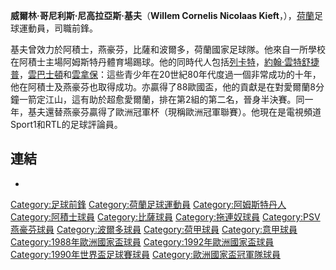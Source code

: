 {{noteTA
|G1=足球
|G2=意甲
|G3=荷蘭足球聯賽
|1=zh-hans:范斯奇普;zh-hk:雲特舒捷普;
|2=zh-hans:范巴斯滕;zh-hk:雲巴士頓;zh-tw:范巴斯滕;
|3=zh-hans:里杰卡尔德;zh-hk:列卡特;zh-tw:里杰卡爾德;
}}
{{Football player infobox
| playername = 基夫
| image    = [[File:Ajax_tegen_FC_Groningen_5-1,_Wim_Kieft_van_Ajax_in_actie,_Bestanddeelnr_931-0441.jpg|250px]]
| fullname = Willem Cornelis Nicolaas Kieft
| nickname =
| height = 
| dateofbirth = {{Birth date and age|1962|11|12}}
| cityofbirth = [[阿姆斯特丹|阿姆斯特丹]]
| countryofbirth = [[荷蘭|荷蘭]]
| currentclub  = 退役
| clubnumber = 
| position = [[前鋒_(足球)|前鋒]]
| youthyears = 
| youthclubs = 
| years = 1979-83 <br>1983-86 <br> 1986-87 <br> 1987-90 <br>1990-91 <br> 1991-94
| clubs = [[阿積士|阿積士]]<br>[[比萨足球俱乐部|比薩]]<br>[[拖連奴|拖連奴]]<br>[[PSV燕豪芬|PSV燕豪芬]]<br>[[波爾多|波爾多]]<br>[[PSV燕豪芬|PSV燕豪芬]] 
| caps(goals)= {{0}}96 {{0}}(69)<br>91 (25)<br>{{0}}19 {{0}}(8)<br>{{0}}82 {{0}}(55)<br>{{0}}26 {{0}}(3)<br>{{0}}88 {{0}}(34)
| nationalyears = 1981–93
| nationalteam =  [[荷蘭國家足球隊|荷蘭]]
| nationalcaps(goals) = {{0}}43 {{0}}(7)
| manageryears = 
| managerclubs = 
| pcupdate = November 16, 2008
| ntupdate = 
}}

'''威爾林·哥尼利斯·尼高拉亞斯·基夫'''（'''Willem Cornelis Nicolaas Kieft'''，{{bd|1962年|11月12日|catIDx=Willem Cornelis Nicolaas Kieft}}），[[荷蘭|荷蘭]]足球運動員，司職前鋒。

基夫曾效力於阿積士，燕豪芬，比薩和波爾多，荷蘭國家足球隊。他來自一所學校在阿積士主場阿姆斯特丹體育場踢球。他的同時代人包括[[列卡特|列卡特]]，[[約翰·雲特舒捷普|約翰·雲特舒捷普]]，[[雲巴士頓|雲巴士頓]]和[[雲拿保|雲拿保]]：這些青少年在20世紀80年代度過一個非常成功的十年，他在阿積士及燕豪芬也取得成功。亦贏得了88歐國盃，他的貢獻是在對愛爾蘭8分鐘一箭定江山，這有助於超愈愛爾蘭，排在第2組的第二名，晉身半決賽。同一年，基夫還替燕豪芬贏得了歐洲冠軍杯（現稱歐洲冠軍聯賽）。他現在是電視頻道Sport1和RTL的足球評論員。

==連結==
* {{wvo|1019}}

{{DEFAULTSORT:Kieft, Wim}}
[[Category:足球前鋒|Category:足球前鋒]]
[[Category:荷蘭足球運動員|Category:荷蘭足球運動員]]
[[Category:阿姆斯特丹人|Category:阿姆斯特丹人]]
[[Category:阿積士球員|Category:阿積士球員]]
[[Category:比薩球員|Category:比薩球員]]
[[Category:拖連奴球員|Category:拖連奴球員]]
[[Category:PSV燕豪芬球員|Category:PSV燕豪芬球員]]
[[Category:波爾多球員|Category:波爾多球員]]
[[Category:荷甲球員|Category:荷甲球員]]
[[Category:意甲球員|Category:意甲球員]]
[[Category:1988年歐洲國家盃球員|Category:1988年歐洲國家盃球員]]
[[Category:1992年歐洲國家盃球員|Category:1992年歐洲國家盃球員]]
[[Category:1990年世界盃足球賽球員|Category:1990年世界盃足球賽球員]]
[[Category:歐洲國家盃冠軍隊球員|Category:歐洲國家盃冠軍隊球員]]